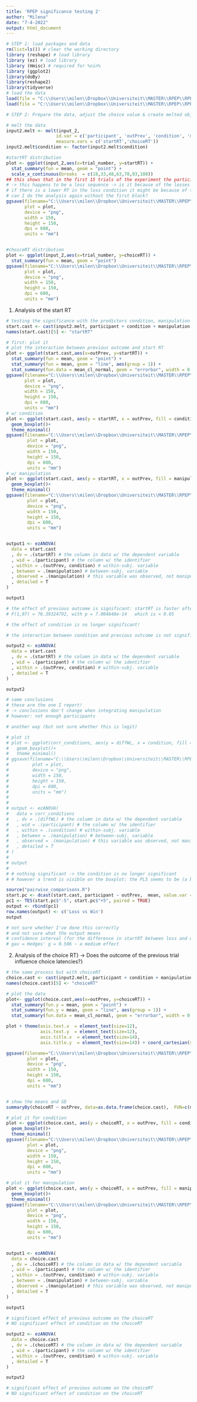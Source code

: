 ---
title: 'RPEP significance testing 2'
author: "Milena"
date: "7-4-2022"
output: html_document
---

```{r}
# STEP 1: load packages and data
rm(list=ls()) # clear the working directory
library (reshape) # load library
library (ez) # load library
library (Hmisc) # required for %nin%
library (ggplot2)
library(doBy)
library(reshape2)
library(tidyverse)
# load the data
load(file = "C:\\Users\\milen\\Dropbox\\Universiteit\\MASTER\\RPEP\\RPEP data analysis\\dataframe input 2.Rdata") 
load(file = "C:\\Users\\milen\\Dropbox\\Universiteit\\MASTER\\RPEP\\RPEP data analysis\\corr_conditions2.Rdata") 
```


```{r}
# STEP 2: Prepare the data, adjust the choice value & create melted object variables

# melt the data
input2.melt <- melt(input_2, 
                   id.var = c('participant', 'outPrev', 'condition', 'manipulation','gender'), 
                   measure.vars = c('startRT','choiceRT'))
input2.melt$condition <- factor(input2.melt$condition) 
```


\section{Distribution of the start RT and choiceRT}

```{r}
#startRT distribution 
plot <- ggplot(input_2,aes(x=trial_number, y=startRT)) + 
  stat_summary(fun = mean, geom = "point") +
  scale_x_continuous(breaks  = c(18,33,48,63,78,93,108))
## this shows that in the first 15 trials of the experiment the participants are slower to respond
# -> this happens to be a loss sequence -> is it because of the losses they are slower - or because it is the beginning and they are still getting to know the game/ are still thinking a lot about which option to choose - or a combination?
# if there is a lower RT in the loss condition it might be because of this first sequence
# can I do the analysis again without the first block?
ggsave(filename="C:\\Users\\milen\\Dropbox\\Universiteit\\MASTER\\RPEP\\RPEP data analysis\\output_2\\startRT\\startRT distribution.png", 
       plot = plot, 
       device = "png",
       width = 150, 
       height = 150, 
       dpi = 600,
       units = "mm")


#choiceRT distribution
plot <- ggplot(input_2,aes(x=trial_number, y=choiceRT)) + 
  stat_summary(fun = mean, geom = "point")
ggsave(filename="C:\\Users\\milen\\Dropbox\\Universiteit\\MASTER\\RPEP\\RPEP data analysis\\output_2\\choiceRT\\choiceRT distribution.png", 
       plot = plot, 
       device = "png",
       width = 150, 
       height = 150, 
       dpi = 600,
       units = "mm")
```

1) Analysis of the start RT

```{r}
# testing the significance with the predictors condition, manipulation and previous outcome
start.cast <- cast(input2.melt, participant + condition + manipulation + outPrev ~ ., mean, subset = variable == "startRT")
names(start.cast)[5] <- "startRT"

# first: plot it
# plot the interaction between previous outcome and start RT
plot <- ggplot(start.cast,aes(x=outPrev, y=startRT)) + 
  stat_summary(fun = mean, geom = "point") +
  stat_summary(fun = mean, geom = "line", aes(group = 1)) + 
  stat_summary(fun.data = mean_cl_normal, geom = "errorbar", width = 0.10)
ggsave(filename="C:\\Users\\milen\\Dropbox\\Universiteit\\MASTER\\RPEP\\RPEP data analysis\\output_2\\startRT\\startRT x outPrev.png", 
       plot = plot, 
       device = "png",
       width = 150, 
       height = 150, 
       dpi = 600,
       units = "mm")
# w/ condition
plot <- ggplot(start.cast, aes(y = startRT, x = outPrev, fill = condition)) +
  geom_boxplot()+
  theme_minimal() 
ggsave(filename="C:\\Users\\milen\\Dropbox\\Universiteit\\MASTER\\RPEP\\RPEP data analysis\\output_2\\startRT\\startRT x outPrev x condition.png", 
        plot = plot, 
        device = "png",
        width = 150, 
        height = 150, 
        dpi = 600,
        units = "mm")
# w/ manipulation
plot <- ggplot(start.cast, aes(y = startRT, x = outPrev, fill = manipulation)) +
  geom_boxplot()+
  theme_minimal() 
ggsave(filename="C:\\Users\\milen\\Dropbox\\Universiteit\\MASTER\\RPEP\\RPEP data analysis\\output_2\\startRT\\startRT x outPrev x manipulation.png", 
        plot = plot, 
        device = "png",
        width = 150, 
        height = 150, 
        dpi = 600,
        units = "mm")


output1 <- ezANOVA(
  data = start.cast
  , dv = .(startRT) # the column in data w/ the dependent variable
  , wid = .(participant) # the column w/ the identifier
  , within = .(outPrev, condition) # within-subj. variable
  , between = .(manipulation) # between-subj. variable
  , observed = .(manipulation) # this variable was observed, not manipulated
  , detailed = T
)

output1

# the effect of previous outcome is significant: startRT is faster after a loss 
# F(1,97) = 76.39324792, with p = 7.004648e-14	 which is < 0.05

# the effect of condition is no longer significant!

# the interaction between condition and previous outcome is not significant -> the start reaction time given the previous outcome does not depend on the condition
```
```{r}
output2 <- ezANOVA(
  data = start.cast
  , dv = .(startRT) # the column in data w/ the dependent variable
  , wid = .(participant) # the column w/ the identifier
  , within = .(outPrev, condition) # within-subj. variable
  , detailed = T
)

output2

# same conclusions
# these are the one I report!
# -> conclusions don't change when integrating manipulation
# however: not enough participants
```

```{r}
# another way (but not sure whether this is legit)

# plot it
# plot <- ggplot(corr_conditions, aes(y = diffWL, x = condition, fill = manipulation)) +
#   geom_boxplot()+
#   theme_minimal() 
# ggsave(filename="C:\\Users\\milen\\Dropbox\\Universiteit\\MASTER\\RPEP\\RPEP data analysis\\output\\startRT\\startRT x outPrev x manipulation 2.png", 
#         plot = plot, 
#         device = "png",
#         width = 150, 
#         height = 150, 
#         dpi = 600,
#         units = "mm")
# 
# 
# output <- ezANOVA(
#   data = corr_conditions
#   , dv = .(diffWL) # the column in data w/ the dependent variable
#   , wid = .(participant) # the column w/ the identifier
#   , within = .(condition) # within-subj. variable
#   , between = .(manipulation) # between-subj. variable
#   , observed = .(manipulation) # this variable was observed, not manipulated
#   , detailed = T
# )
# 
# output
# 
# # nothing significant -> the condition is no longer significant 
# # however a trend is visible on the boxplot: the PLS seems to be (a bit) stronger for those that answered "yes" 
```

```{r}
source("pairwise_comparisons.R") 
start.pc <- dcast(start.cast, participant ~ outPrev,  mean, value.var = 'startRT') # long to wide
pc1 <- TES(start.pc$"-5", start.pc$"+5", paired = TRUE)
output <- rbind(pc1)
row.names(output) <- c('Loss vs Win')
output

# not sure whether I've done this correctly
# and not sure what the output means
# confidence interval (for the difference in startRT between loss and win): [-109.804; -69.104]
# gav = Hedges' g = 0.506 ~ a medium effect 
```
2) Analysis of the choice RT}
-> Does the outcome of the previous trial influence choice latencies?}

```{r}
# the same process but with choiceRT
choice.cast <- cast(input2.melt, participant + condition + manipulation + outPrev ~ ., mean, subset = variable == "choiceRT")
names(choice.cast)[5] <- "choiceRT"

# plot the data 
plot<- ggplot(choice.cast,aes(x=outPrev, y=choiceRT)) + 
  stat_summary(fun.y = mean, geom = "point") +
  stat_summary(fun.y = mean, geom = "line", aes(group = 1)) + 
  stat_summary(fun.data = mean_cl_normal, geom = "errorbar", width = 0.10)

plot + theme(axis.text.x  = element_text(size=12),
             axis.text.y  = element_text(size=12),
             axis.title.x  = element_text(size=14),
             axis.title.y  = element_text(size=14)) + coord_cartesian(ylim = c(400,800)) + theme_bw()

ggsave(filename="C:\\Users\\milen\\Dropbox\\Universiteit\\MASTER\\RPEP\\RPEP data analysis\\output_2\\choiceRT\\choiceRT x outPrev.png", 
        plot = plot, 
        device = "png",
        width = 150, 
        height = 150, 
        dpi = 600,
        units = "mm")


# show the means and SD
summaryBy(choiceRT ~ outPrev, data=as.data.frame(choice.cast),  FUN=c(mean,sd))

# plot it for condition
plot <- ggplot(choice.cast, aes(y = choiceRT, x = outPrev, fill = condition)) +
  geom_boxplot()+
  theme_minimal() 
ggsave(filename="C:\\Users\\milen\\Dropbox\\Universiteit\\MASTER\\RPEP\\RPEP data analysis\\output_2\\choiceRT\\choiceRT x outPrev x condition.png", 
        plot = plot, 
        device = "png",
        width = 150, 
        height = 150, 
        dpi = 600,
        units = "mm")

# plot it for manipulation
plot <- ggplot(choice.cast, aes(y = choiceRT, x = outPrev, fill = manipulation)) +
  geom_boxplot()+
  theme_minimal() 
ggsave(filename="C:\\Users\\milen\\Dropbox\\Universiteit\\MASTER\\RPEP\\RPEP data analysis\\output_2\\choiceRT\\choiceRT x outPrev x manipulation.png", 
        plot = plot, 
        device = "png",
        width = 150, 
        height = 150, 
        dpi = 600,
        units = "mm")


output1 <- ezANOVA(
  data = choice.cast
  , dv = .(choiceRT) # the column in data w/ the dependent variable
  , wid = .(participant) # the column w/ the identifier
  , within = .(outPrev, condition) # within-subj. variable
  , between = .(manipulation) # between-subj. variable
  , observed = .(manipulation) # this variable was observed, not manipulated
  , detailed = T
)

output1

# significant effect of previous outcome on the choiceRT
# NO significant effect of condition on the choiceRT 
```
```{r}
output2 <- ezANOVA(
  data = choice.cast
  , dv = .(choiceRT) # the column in data w/ the dependent variable
  , wid = .(participant) # the column w/ the identifier
  , within = .(outPrev, condition) # within-subj. variable
  , detailed = T
)

output2

# significant effect of previous outcome on the choiceRT
# NO significant effect of condition on the choiceRT 
```

